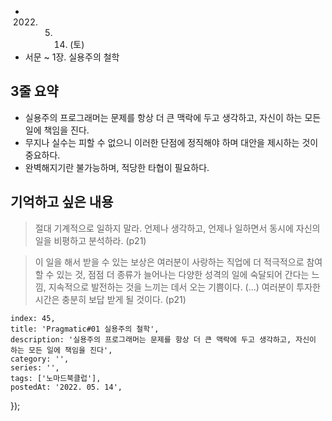 
- 2022. 05. 14. (토)
- 서문 ~ 1장. 실용주의 철학

## 3줄 요약

- 실용주의 프로그래머는 문제를 항상 더 큰 맥락에 두고 생각하고, 자신이 하는 모든 일에 책임을 진다.
- 무지나 실수는 피할 수 없으니 이러한 단점에 정직해야 하며 대안을 제시하는 것이 중요하다.
- 완벽해지기란 불가능하며, 적당한 타협이 필요하다.

## 기억하고 싶은 내용

> 절대 기계적으로 일하지 말라. 언제나 생각하고, 언제나 일하면서 동시에 자신의 일을 비평하고 분석하라. (p21)

> 이 일을 해서 받을 수 있는 보상은 여러분이 사랑하는 직업에 더 적극적으로 참여할 수 있는 것, 점점 더 종류가 늘어나는 다양한 성격의 일에 숙달되어 간다는 느낌, 지속적으로 발전하는 것을 느끼는 데서 오는 기쁨이다. (...) 여러분이 투자한 시간은 충분히 보답 받게 될 것이다. (p21)


    index: 45,
    title: 'Pragmatic#01 실용주의 철학',
    description: '실용주의 프로그래머는 문제를 항상 더 큰 맥락에 두고 생각하고, 자신이 하는 모든 일에 책임을 진다',
    category: '',
    series: '',
    tags: ['노마드북클럽'],
    postedAt: '2022. 05. 14',
});
